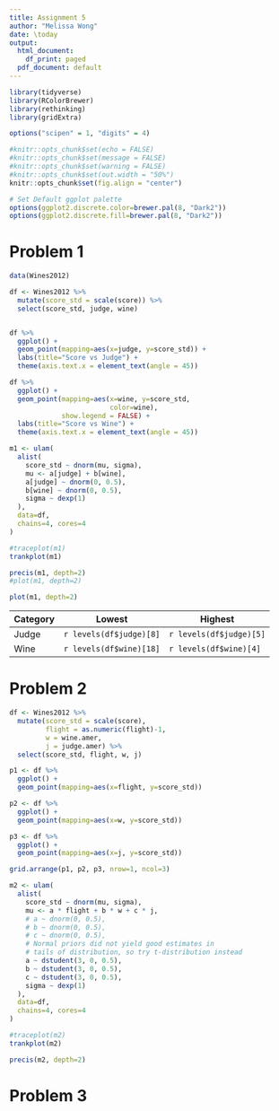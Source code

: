 ```yaml
---
title: Assignment 5
author: "Melissa Wong"
date: \today
output:
  html_document:
    df_print: paged
  pdf_document: default
---
```


```r

library(tidyverse)
library(RColorBrewer)
library(rethinking)
library(gridExtra)
```

```r
options("scipen" = 1, "digits" = 4)

#knitr::opts_chunk$set(echo = FALSE)
#knitr::opts_chunk$set(message = FALSE)
#knitr::opts_chunk$set(warning = FALSE)
#knitr::opts_chunk$set(out.width = "50%")
knitr::opts_chunk$set(fig.align = "center")

# Set Default ggplot palette
options(ggplot2.discrete.color=brewer.pal(8, "Dark2"))
options(ggplot2.discrete.fill=brewer.pal(8, "Dark2"))
```

# Problem 1

```r
data(Wines2012)

df <- Wines2012 %>%
  mutate(score_std = scale(score)) %>%
  select(score_std, judge, wine)


df %>%
  ggplot() +
  geom_point(mapping=aes(x=judge, y=score_std)) +
  labs(title="Score vs Judge") +
  theme(axis.text.x = element_text(angle = 45))

df %>%
  ggplot() +
  geom_point(mapping=aes(x=wine, y=score_std, 
                         color=wine),
             show.legend = FALSE) +
  labs(title="Score vs Wine") +
  theme(axis.text.x = element_text(angle = 45))
```


```r
m1 <- ulam(
  alist(
    score_std ~ dnorm(mu, sigma),
    mu <- a[judge] + b[wine],
    a[judge] ~ dnorm(0, 0.5),
    b[wine] ~ dnorm(0, 0.5),
    sigma ~ dexp(1)
  ),
  data=df,
  chains=4, cores=4
)

#traceplot(m1)
trankplot(m1)

precis(m1, depth=2)
#plot(m1, depth=2)
```

```r
plot(m1, depth=2)
```

| Category | Lowest | Highest |
| --- | --- | --- |
| Judge | `r levels(df$judge)[8]` | `r levels(df$judge)[5]` |
| Wine | `r levels(df$wine)[18]` | `r levels(df$wine)[4]` |

# Problem 2

```r

df <- Wines2012 %>%
  mutate(score_std = scale(score),
         flight = as.numeric(flight)-1,
         w = wine.amer,
         j = judge.amer) %>%
  select(score_std, flight, w, j)

p1 <- df %>%
  ggplot() +
  geom_point(mapping=aes(x=flight, y=score_std))

p2 <- df %>%
  ggplot() +
  geom_point(mapping=aes(x=w, y=score_std))

p3 <- df %>%
  ggplot() +
  geom_point(mapping=aes(x=j, y=score_std))

grid.arrange(p1, p2, p3, nrow=1, ncol=3)
```


```r
m2 <- ulam(
  alist(
    score_std ~ dnorm(mu, sigma),
    mu <- a * flight + b * w + c * j,
    # a ~ dnorm(0, 0.5),
    # b ~ dnorm(0, 0.5),
    # c ~ dnorm(0, 0.5),
    # Normal priors did not yield good estimates in
    # tails of distribution, so try t-distribution instead
    a ~ dstudent(3, 0, 0.5),
    b ~ dstudent(3, 0, 0.5),
    c ~ dstudent(3, 0, 0.5),
    sigma ~ dexp(1)
  ),
  data=df,
  chains=4, cores=4
)

#traceplot(m2)
trankplot(m2)

precis(m2, depth=2)
```

# Problem 3


